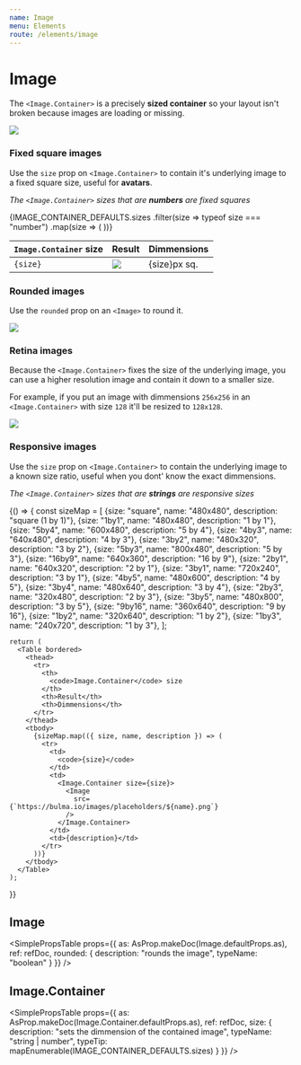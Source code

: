 ```yaml
---
name: Image
menu: Elements
route: /elements/image
---
```




# Image

The `<Image.Container>` is a precisely **sized container** so your layout isn't broken because images are loading or missing.

<Playground>
  <Image.Container size={128}>
    <Image src="https://bulma.io/images/placeholders/128x128.png" />
  </Image.Container>
</Playground>

### Fixed square images

Use the `size` prop on `<Image.Container>` to contain it's underlying image to a fixed square size, useful for **avatars**.

_The `<Image.Container>` sizes that are **numbers** are fixed squares_

<Playground>
  <Table bordered>
    <thead>
      <tr>
        <th>
          <code>Image.Container</code> size
        </th>
        <th>Result</th>
        <th>Dimmensions</th>
      </tr>
    </thead>
    <tbody>
      {IMAGE_CONTAINER_DEFAULTS.sizes
        .filter(size => typeof size === "number")
        .map(size => (
          <tr>
            <td>
              <code>{size}</code>
            </td>
            <td>
              <Image.Container size={size}>
                <Image
                  src={`https://bulma.io/images/placeholders/${size}x${size}.png`}
                />
              </Image.Container>
            </td>
            <td>{size}px sq.</td>
          </tr>
        ))}
    </tbody>
  </Table>
</Playground>

### Rounded images

Use the `rounded` prop on an `<Image>` to round it.

<Playground>
  <Image.Container size={128}>
    <Image rounded src="https://bulma.io/images/placeholders/128x128.png" />
  </Image.Container>
</Playground>

### Retina images

Because the `<Image.Container>` fixes the size of the underlying image, you can use a higher resolution image and contain it down to a smaller size.

For example, if you put an image with dimmensions `256x256` in an `<Image.Container>` with size `128` it'll be resized to `128x128`.

<Playground>
  <Image.Container size={128}>
    <Image src="https://bulma.io/images/placeholders/256x256.png" />
  </Image.Container>
</Playground>

### Responsive images

Use the `size` prop on `<Image.Container>` to contain the underlying image to a known size ratio, useful when you dont' know the exact dimmensions.

_The `<Image.Container>` sizes that are **strings** are responsive sizes_

<Playground>
  {() => {
    const sizeMap = [
      {size: "square", name: "480x480", description: "square (1 by 1)"},
      {size: "1by1", name: "480x480", description: "1 by 1"},
      {size: "5by4", name: "600x480", description: "5 by 4"},
      {size: "4by3", name: "640x480", description: "4 by 3"},
      {size: "3by2", name: "480x320", description: "3 by 2"},
      {size: "5by3", name: "800x480", description: "5 by 3"},
      {size: "16by9", name: "640x360", description: "16 by 9"},
      {size: "2by1", name: "640x320", description: "2 by 1"},
      {size: "3by1", name: "720x240", description: "3 by 1"},
      {size: "4by5", name: "480x600", description: "4 by 5"},
      {size: "3by4", name: "480x640", description: "3 by 4"},
      {size: "2by3", name: "320x480", description: "2 by 3"},
      {size: "3by5", name: "480x800", description: "3 by 5"},
      {size: "9by16", name: "360x640", description: "9 by 16"},
      {size: "1by2", name: "320x640", description: "1 by 2"},
      {size: "1by3", name: "240x720", description: "1 by 3"},
    ];

    return (
      <Table bordered>
        <thead>
          <tr>
            <th>
              <code>Image.Container</code> size
            </th>
            <th>Result</th>
            <th>Dimmensions</th>
          </tr>
        </thead>
        <tbody>
          {sizeMap.map(({ size, name, description }) => (
            <tr>
              <td>
                <code>{size}</code>
              </td>
              <td>
                <Image.Container size={size}>
                  <Image
                    src={`https://bulma.io/images/placeholders/${name}.png`}
                  />
                </Image.Container>
              </td>
              <td>{description}</td>
            </tr>
          ))}
        </tbody>
      </Table>
    );

}}

</Playground>

## Image

<SimplePropsTable
  props={{
    as: AsProp.makeDoc(Image.defaultProps.as),
    ref: refDoc,
    rounded: {
      description: "rounds the image",
      typeName: "boolean"
    }
  }}
/>

<AsProp component={Image} componentName="Image" />

## Image.Container

<SimplePropsTable
  props={{
    as: AsProp.makeDoc(Image.Container.defaultProps.as),
    ref: refDoc,
    size: {
      description: "sets the dimmension of the contained image",
      typeName: "string | number",
      typeTip: mapEnumerable(IMAGE_CONTAINER_DEFAULTS.sizes)
    }
  }}
/>

<AsProp component={Image.Container} componentName="Image.Container" />
